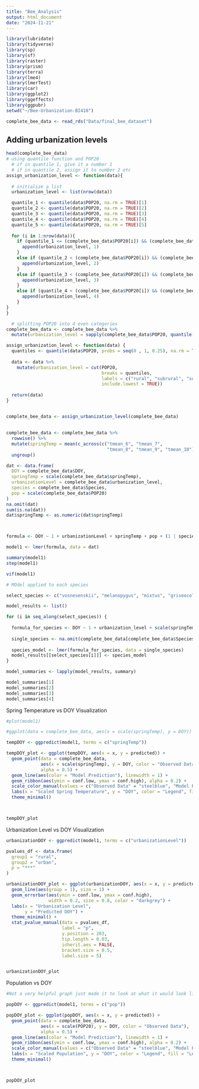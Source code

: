 ```yaml
---
title: "Bee_Analysis"
output: html_document
date: "2024-11-21"
---
```


```r
library(lubridate)
library(tidyverse)
library(sp)
library(sf)
library(raster)
library(prism)
library(terra)
library(lme4)
library(lmerTest)
library(car)
library(ggplot2)
library(ggeffects)
library(ggpubr)
setwd("~/Bee-Urbanization-BI410")

complete_bee_data <- read_rds("Data/final_bee_dataset")
```

## Adding urbanization levels 

```r
head(complete_bee_data)
# using quantile function and POP20
  # if in quantile 1, give it a number 1
  # if in quantile 2, assign it to number 2 etc 
assign_urbanization_level <- function(data){
  
  # initialize a list
  urbanization_level <- list(nrow(data))

  quantile_1 <- quantile(data$POP20, na.rm = TRUE)[1]
  quantile_2 <- quantile(data$POP20, na.rm = TRUE)[2]
  quantile_3 <- quantile(data$POP20, na.rm = TRUE)[3]
  quantile_4 <- quantile(data$POP20, na.rm = TRUE)[4]
  quantile_5 <- quantile(data$POP20, na.rm = TRUE)[5]
  
  for (i in 1:nrow(data)){
    if (quantile_1 <= (complete_bee_data$POP20[i]) && (complete_bee_data$POP20[i]) <= quantile_2){
      append(urbanization_level, 1)
    }
    else if (quantile_2 < (complete_bee_data$POP20[i]) && (complete_bee_data$POP20[i]) <= quantile_3){
      append(urbanization_level, 2)
    }
    else if (quantile_3 < (complete_bee_data$POP20[i]) && (complete_bee_data$POP20[i]) <= quantile_4){
      append(urbanization_level, 3)
    }
    else if (quantile_4 < (complete_bee_data$POP20[i]) && (complete_bee_data$POP20[i]) <= quantile_5){
      append(urbanization_level, 4)
    }
}
}

  # splitting POP20 into 4 even categories
complete_bee_data <- complete_bee_data %>%
  mutate(urbanization_level = sapply(complete_bee_data$POP20, quantile(complete_bee_data$POP20, na.rm = TRUE))) 

assign_urbanization_level <- function(data) {
  quantiles <- quantile(data$POP20, probs = seq(0 , 1, 0.25), na.rm = TRUE)
  
  data <- data %>% 
    mutate(urbanization_level = cut(POP20,
                                    breaks = quantiles,
                                    labels = c("rural", "subrural", "suburban", "urban"),
                                    include.lowest = TRUE))
  
  return(data)
}


complete_bee_data <- assign_urbanization_level(complete_bee_data)

```

## 

```r
complete_bee_data <- complete_bee_data %>%
  rowwise() %>%
  mutate(springTemp = mean(c_across(c("tmean_6", "tmean_7", 
                                      "tmean_8", "tmean_9", "tmean_10")), na.rm = TRUE)) %>%
  ungroup()

dat <- data.frame(
  DOY = complete_bee_data$DOY,
  springTemp = scale(complete_bee_data$springTemp),
  urbanizationLevel = complete_bee_data$urbanization_level,
  species = complete_bee_data$Species,
  pop = scale(complete_bee_data$POP20)
)
na.omit(dat)
sum(is.na(dat))
dat$springTemp <- as.numeric(dat$springTemp)



formula <- DOY ~ 1 + urbanizationLevel + springTemp + pop + (1 | species)

model1 <- lmer(formula, data = dat)

summary(model1)
step(model1)

vif(model1)

```




```r
# MOdel applied to each species 

select_species <- c("vosnesenskii", "melanopygus", "mixtus", "griseocollis")

model_results <- list()

for (i in seq_along(select_species)) {
  
  formula_for_species <- DOY ~ 1 + urbanization_level + scale(springTemp) + scale(POP20) + (1 | COUNTY)
  
  single_species <- na.omit(complete_bee_data[complete_bee_data$Species == select_species[i], ])
  
  species_model <- lmer(formula_for_species, data = single_species)
  model_results[[select_species[i]]] <- species_model
}

model_summaries <- lapply(model_results, summary)

model_summaries[1]
model_summaries[2]
model_summaries[3]
model_summaries[4]

```


Spring Temperature vs DOY Visualization
``` r

#plot(model1)

#ggplot(data = complete_bee_data, aes(x = scale(springTemp), y = DOY)) + geom_point()

tempDOY <- ggpredict(model1, terms = c("springTemp"))

tempDOY_plot <- ggplot(tempDOY, aes(x = x, y = predicted)) +
  geom_point(data = complete_bee_data, 
             aes(x = scale(springTemp), y = DOY, color = "Observed Data"), 
             alpha = 0.5) +
  geom_line(aes(color = "Model Prediction"), linewidth = 1) +
  geom_ribbon(aes(ymin = conf.low, ymax = conf.high), alpha = 0.2) +
  scale_color_manual(values = c("Observed Data" = "steelblue", "Model Prediction" = "darkblue")) +
  labs(x = "Scaled Spring Temperature", y = "DOY", color = "Legend", fill = "Legend") +
  theme_minimal()



tempDOY_plot

```
Urbanization Level vs DOY Visualization
```r


urbanizationDOY <- ggpredict(model1, terms = c("urbanizationLevel"))

pvalues_df <- data.frame(
  group1 = "rural",
  group2 = "urban",
  p = "***"
)

urbanizationDOY_plot <- ggplot(urbanizationDOY, aes(x = x, y = predicted)) +
  geom_line(aes(group = 1), size = 1) + 
  geom_errorbar(aes(ymin = conf.low, ymax = conf.high), 
                width = 0.2, size = 0.8, color = "darkgrey") +
  labs(x = "Urbanization Level", 
       y = "Predicted DOY") +
  theme_minimal() +
  stat_pvalue_manual(data = pvalues_df, 
                     label = "p", 
                     y.position = 203, 
                     tip.length = 0.03, 
                     inherit.aes = FALSE, 
                     bracket.size = 0.5,
                     label.size = 5) 


urbanizationDOY_plot

```




Population vs DOY
```r
#Not a very helpful graph just made it to look at what it would look like

popDOY <- ggpredict(model1, terms = c("pop"))

popDOY_plot <- ggplot(popDOY, aes(x = x, y = predicted)) +
  geom_point(data = complete_bee_data, 
             aes(x = scale(POP20), y = DOY, color = "Observed Data"), 
             alpha = 0.5) +
  geom_line(aes(color = "Model Prediction"), linewidth = 1) +
  geom_ribbon(aes(ymin = conf.low, ymax = conf.high), alpha = 0.2) +
  scale_color_manual(values = c("Observed Data" = "steelblue", "Model Prediction" = "darkblue")) +
  labs(x = "Scaled Population", y = "DOY", color = "Legend", fill = "Legend") +
  theme_minimal()



popDOY_plot

```
